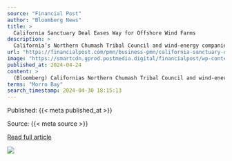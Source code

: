 ```yaml
---
source: "Financial Post"
author: "Bloomberg News"
title: >
  California Sanctuary Deal Eases Way for Offshore Wind Farms
description: >
  California’s Northern Chumash Tribal Council and wind-energy companies leasing sites near Morro Bay have reached a landmark agreement that may ease a path for developing offshore wind farms.
url: "https://financialpost.com/pmn/business-pmn/california-sanctuary-deal-eases-way-for-offshore-wind-farms"
image: "https://smartcdn.gprod.postmedia.digital/financialpost/wp-content/uploads/2024/04/97435172.jpg"
published_at: 2024-04-24
content: >
  (Bloomberg) Californias Northern Chumash Tribal Council and wind-energy companies leasing sites near Morro Bay have reached a landmark agreement that may ease a path for developing offshore wind farm… [+1659 chars]
terms: "Morro Bay"
search_timestamp: 2024-04-30 18:15:13
---
```



Published: {{< meta published_at >}}


Source: {{< meta source >}}


[Read full article]({{< meta url >}}){target='_blank'}



![](`r rmarkdown::metadata$image[1]`)
